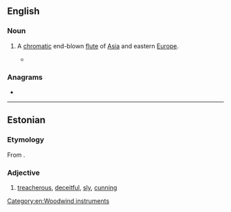 ==English==
{{wikipedia}}

===Noun===
{{en-noun}}

# {{lb|en|musical instrument}} A [[chromatic]] end-blown [[flute]] of [[Asia]] and eastern [[Europe]].
#* {{quote-journal|en|date=July 27, 2007|author=The New York Times|title=Jazz Listings|work=New York Times|url=http://www.nytimes.com/2007/07/27/arts/music/27jazz.html
|passage=MATT DARRIAU’S PARADOX TRIO (Thursday) In addition to Mr. Darriau — on clarinet and saxophones as well as '''kaval''' (an end-blown flute) and gaida (a kind of bagpipe) — this exuberant Bulgarian-improv band features Brad Shepik’s guitars, Rufus Cappadocia’s cello and Seido Salifoski’s hand drums.}}

===Anagrams===
* {{anagrams|en|a=aaklv|Valka}}

[[Category:en:Woodwind instruments]]
----

==Estonian==

===Etymology===
From {{inh|et|fiu-fin-pro|*kavala}}.

===Adjective===
{{et-adj|kavala|kavalat}}

# [[treacherous]], [[deceitful]], [[sly]], [[cunning]]